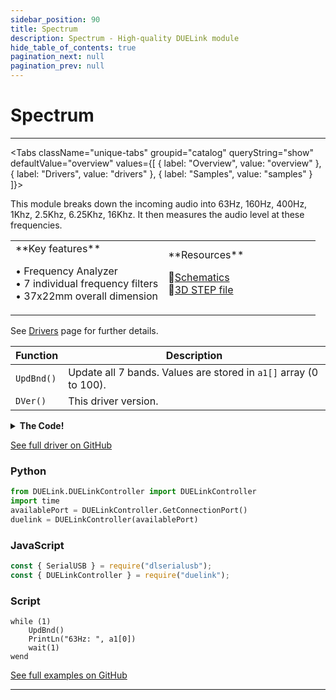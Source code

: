 ```yaml
---
sidebar_position: 90
title: Spectrum
description: Spectrum - High-quality DUELink module
hide_table_of_contents: true
pagination_next: null
pagination_prev: null
---
```



# Spectrum

<ImageSection 
  product="sospectrum-a"
  tagline="Spectrum Analyzer"
/>

---

<Tabs className="unique-tabs" groupid="catalog" queryString="show" defaultValue="overview"
  values={[
    {
        label: "Overview",
        value: "overview"
    },
    {
        label: "Drivers",
        value: "drivers"
    },
    {
        label: "Samples",
        value: "samples"
    }
]}>

<TabItem value="overview">

This module breaks down the incoming audio into 63Hz, 160Hz, 400Hz, 1Khz, 2.5Khz, 6.25Khz, 16Khz. It then measures the audio level at these frequencies.

<table><td width='50%'>
**Key features**

• Frequency Analyzer<br/>
• 7 individual frequency filters<br/>
• 37x22mm overall dimension<br/>

</td><td width='50%'>
**Resources**
 
📄<a href="/sch/gdl-sospectrum-a.pdf" download>Schematics</a><br/>
🔩<a href="/3d/gdl-sospectrum-a.step" download>3D STEP file</a><br/>
</td></table>

</TabItem>

<TabItem value="drivers">

See [Drivers](/docs/engine/drivers) page for further details.

| Function | Description |
|----------|-------------|
| `UpdBnd()` | Update all 7 bands. Values are stored in `a1[]` array (0 to 100). |
| `DVer()` | This driver version. |
<details>
<summary><strong>The Code!</strong></summary>

**Spectrum Driver**

```batch
##### Spectrum Driver #####

fn DVer()
    return 1.0
fend

Alias(strobePin=5, resetPin=3)
 
Dim a1[7]
 
fn Init() 
    DWrite(strobePin,1)
    DWrite(resetPin,1)
    Wait(1)
 
    DWrite(strobePin,0)
    Wait(1)
 
    DWrite(resetPin,1)
    Wait(1)
 
    DWrite(strobePin,1)
    Wait(1)
 
    DWrite(strobePin,0)
    Wait(1)
 
    DWrite(resetPin,0)
    Wait(1)
fend
 
fn UpdBnd() 
    for i = 0 to 7
        a1[i] = VRead(4)/3.3*100
 
        _t = TickUs()
 
        DWrite(strobePin,1)
        while (TickUs() - _t < 50) #Wait 50us
        wend
 
        DWrite(strobePin,0)
        while (TickUs() - _t < 100) #Wait 50us
        wend
    next
fend
 
Init()

####################
```

</details>

[See full driver on GitHub](https://github.com/ghi-electronics/duelink-website/tree/main/static/code/drivers)

</TabItem>

<TabItem value="samples">

### Python

```python
from DUELink.DUELinkController import DUELinkController
import time
availablePort = DUELinkController.GetConnectionPort()
duelink = DUELinkController(availablePort)
```

### JavaScript

```javascript
const { SerialUSB } = require("dlserialusb");
const { DUELinkController } = require("duelink");
```

### Script

```batch
while (1)
    UpdBnd()
    PrintLn("63Hz: ", a1[0])
    wait(1)
wend

```

[See full examples on GitHub](https://github.com/ghi-electronics/duelink-website/tree/main/static/code/samples)

</TabItem>

</Tabs>

---

<OrderSection
    product="DUELink Spectrum"
    partnumber="GDL-SOSPECTRUM-A"
    price="$0.00"
/>
